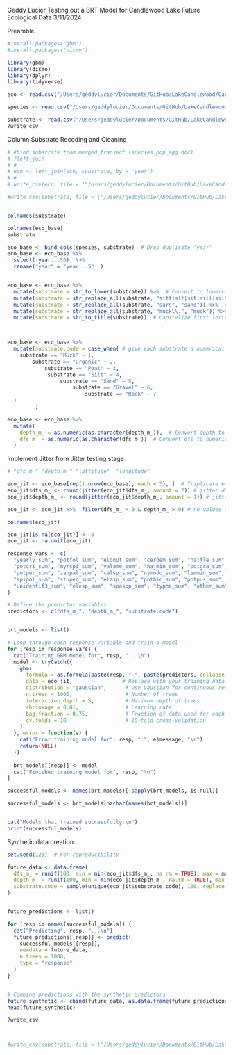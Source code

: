 Geddy Lucier
Testing out a BRT Model for Candlewood Lake Future Ecological Data 
3/11/2024


Preamble
```r
#install.packages("gbm")
#install.packages("dismo")

library(gbm)
library(dismo)
library(dplyr)
library(tidyverse)

eco <- read.csv("/Users/geddylucier/Documents/GitHub/LakeCandlewood/Candlewood_Lake2025/SdT-CT_AIS-Geddy-Winter-2024/eco_data.csv")

species <- read.csv("/Users/geddylucier/Documents/GitHub/LakeCandlewood/Candlewood_Lake2025/SdT-CT_AIS-Geddy-Winter-2024/species_data.csv")

substrate <- read.csv("/Users/geddylucier/Documents/GitHub/LakeCandlewood/Candlewood_Lake2025/SdT-CT_AIS-Geddy-Winter-2024/geo_data.csv")
?write_csv


```
Column Substrate Recoding and Cleaning
```r
# #bind substrate from merged_transect (species_pop_agg doc)
# ?left_join
# # 
# eco <- left_join(eco, substrate, by = "year")
# # 
# write_csv(eco, file = ("/Users/geddylucier/Documents/GitHub/LakeCandlewood/Candlewood_Lake2025/SdT-CT_AIS-Geddy-Winter-2024/eco_data.csv"))

#write_csv(substrate, file = ("/Users/geddylucier/Documents/GitHub/LakeCandlewood/Candlewood_Lake2025/SdT-CT_AIS-Geddy-Winter-2024/geo_data.csv"))


colnames(substrate)

colnames(eco_base)
substrate

eco_base <- bind_cols(species, substrate)  # Drop duplicate 'year'
eco_base <- eco_base %>% 
  select(-year...56)  %>%
  rename("year" = "year...5"  )


eco_base <- eco_base %>%
  mutate(substrate = str_to_lower(substrate)) %>%  # Convert to lowercase
  mutate(substrate = str_replace_all(substrate, "sitt|slt|sit|sill|silt", "silt")) %>%  # Standardize "silt"
  mutate(substrate = str_replace_all(substrate, "sard", "sand")) %>%  # Fix "sard" to "sand"
  mutate(substrate = str_replace_all(substrate, "muck\\.", "muck")) %>%  # Remove extra dot in "muck."
  mutate(substrate = str_to_title(substrate))  # Capitalize first letter



eco_base <- eco_base %>%
  mutate(substrate.code = case_when( # give each substrate a numerical code based on hardness and density
    substrate == "Muck" ~ 1,
        substrate == "Organic" ~ 2,
            substrate == "Peat" ~ 3,
             substrate == "Silt" ~ 4,
                 substrate == "Sand" ~ 5,
                     substrate == "Gravel" ~ 6,
                         substrate == "Rock" ~ 7
  )
         )

eco_base <- eco_base %>%
  mutate(
    depth_m_ = as.numeric(as.character(depth_m_)),  # Convert depth to numeric
    dfs_m_ = as.numeric(as.character(dfs_m_))  # Convert dfs to numeric
  )


```

Implement Jitter from Jitter testing stage 
```r
# "dfs_m_" "depth_m_" "lattitude"  "longitude"

eco_jit <- eco_base[rep(1:nrow(eco_base), each = 5), ]  # Triplicate each row
eco_jit$dfs_m_ <- round(jitter(eco_jit$dfs_m_, amount = 2)) # jitter distance from shore
eco_jit$depth_m_ <- round(jitter(eco_jit$depth_m_, amount = 1)) # jitter depth 

eco_jit <- eco_jit %>%  filter(dfs_m_ > 0 & depth_m_ > 0) # no values that are less than one < 0 


```





```r
colnames(eco_jit)

eco_jit[is.na(eco_jit)] <- 0
eco_jit <- na.omit(eco_jit)

response_vars <- c(
  "yearly_sum", "potfol_sum", "elonut_sum", "cerdem_sum", "najfle_sum", 
  "potcri_sum", "myrspi_sum", "valame_sum", "najmin_sum", "potgra_sum", 
  "potper_sum", "zanpal_sum", "calsp_sum", "nymodo_sum", "lemmin_sum", 
  "spipol_sum", "stupec_sum", "elasp_sum", "potbic_sum", "potpus_sum", 
  "unidentif3_sum", "elesp_sum", "spaspp_sum", "typha_sum", "other_sum"
)

# Define the predictor variables
predictors <- c("dfs_m_", "depth_m_", "substrate.code")


brt_models <- list()

# Loop through each response variable and train a model
for (resp in response_vars) {
  cat("Training GBM model for", resp, "...\n")
  model <- tryCatch({
    gbm(
      formula = as.formula(paste(resp, "~", paste(predictors, collapse = " + "))),
      data = eco_jit,                # Replace with your training data frame
      distribution = "gaussian",      # Use Gaussian for continuous responses
      n.trees = 1000,                 # Number of trees
      interaction.depth = 5,          # Maximum depth of trees
      shrinkage = 0.01,               # Learning rate
      bag.fraction = 0.75,            # Fraction of data used for each tree
      cv.folds = 10                   # 10-fold cross-validation
    )
  }, error = function(e) {
    cat("Error training model for", resp, ":", e$message, "\n")
    return(NULL)
  })
  
  brt_models[[resp]] <- model
  cat("Finished training model for", resp, "\n")
}

successful_models <- names(brt_models)[!sapply(brt_models, is.null)]

successful_models <- brt_models[nzchar(names(brt_models))]


cat("Models that trained successfully:\n")
print(successful_models)
```
Synthetic data creation

```r
set.seed(123)  # For reproducibility

future_data <- data.frame(
  dfs_m_ = runif(100, min = min(eco_jit$dfs_m_, na.rm = TRUE), max = max(eco_jit$dfs_m_, na.rm = TRUE)),
  depth_m_ = runif(100, min = min(eco_jit$depth_m_, na.rm = TRUE), max = max(eco_jit$depth_m_, na.rm = TRUE)),
  substrate.code = sample(unique(eco_jit$substrate.code), 100, replace = TRUE)
)


future_predictions <- list()

for (resp in names(successful_models)) {
  cat("Predicting", resp, "...\n")
  future_predictions[[resp]] <- predict(
    successful_models[[resp]], 
    newdata = future_data, 
    n.trees = 1000, 
    type = "response"
  )
}


# Combine predictions with the synthetic predictors
future_synthetic <- cbind(future_data, as.data.frame(future_predictions))
head(future_synthetic)

?write_csv



#write_csv(substrate, file = ("/Users/geddylucier/Documents/GitHub/LakeCandlewood/Candlewood_Lake2025/SdT-CT_AIS-Geddy-Winter-2024/geo_data.csv"))
```

